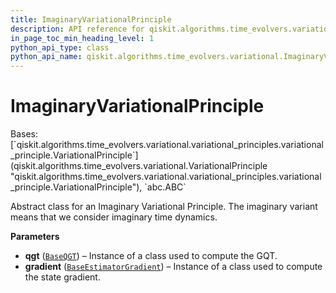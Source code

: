 ```yaml
---
title: ImaginaryVariationalPrinciple
description: API reference for qiskit.algorithms.time_evolvers.variational.ImaginaryVariationalPrinciple
in_page_toc_min_heading_level: 1
python_api_type: class
python_api_name: qiskit.algorithms.time_evolvers.variational.ImaginaryVariationalPrinciple
---
```


# ImaginaryVariationalPrinciple

<Class id="qiskit.algorithms.time_evolvers.variational.ImaginaryVariationalPrinciple" github="https://github.com/qiskit/qiskit/tree/stable/0.23/qiskit/algorithms/time_evolvers/variational/variational_principles/imaginary_variational_principle.py" signature="ImaginaryVariationalPrinciple(qgt, gradient)">
  Bases: [`qiskit.algorithms.time_evolvers.variational.variational_principles.variational_principle.VariationalPrinciple`](qiskit.algorithms.time_evolvers.variational.VariationalPrinciple "qiskit.algorithms.time_evolvers.variational.variational_principles.variational_principle.VariationalPrinciple"), `abc.ABC`

  Abstract class for an Imaginary Variational Principle. The imaginary variant means that we consider imaginary time dynamics.

  **Parameters**

  *   **qgt** ([`BaseQGT`](qiskit.algorithms.gradients.BaseQGT "qiskit.algorithms.gradients.base_qgt.BaseQGT")) – Instance of a class used to compute the GQT.
  *   **gradient** ([`BaseEstimatorGradient`](qiskit.algorithms.gradients.BaseEstimatorGradient "qiskit.algorithms.gradients.base_estimator_gradient.BaseEstimatorGradient")) – Instance of a class used to compute the state gradient.
</Class>

